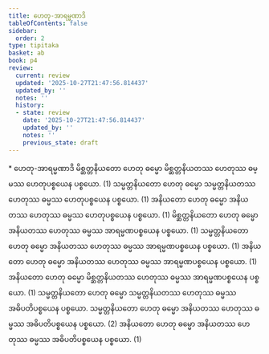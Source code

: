 ```yaml
---
title: ဟေတု-အာရမ္မဏာဒိ
tableOfContents: false
sidebar:
  order: 2
type: tipitaka
basket: ab
book: p4
review:
  current: review
  updated: '2025-10-27T21:47:56.814437'
  updated_by: ''
  notes: ''
  history:
  - state: review
    date: '2025-10-27T21:47:56.814437'
    updated_by: ''
    notes: ''
    previous_state: draft
---
```



<ReviewStatus review={frontmatter.review} showDetails={true} />

<HypothesisAnnotation frontmatter={frontmatter} />

<DynamicBreadcrumb />

<Paragraph type="center" book="p4">
* ဟေတု-အာရမ္မဏာဒိ
</Paragraph>

<Division number="182" book="p4" e="ch" v="39" p="530">

<Paragraph number="673" book="p4">
မိစ္ဆတ္တနိယတော ဟေတု ဓမ္မော မိစ္ဆတ္တနိယတဿ ဟေတုဿ ဓမ္မဿ ဟေတုပစ္စယေန ပစ္စယော. (1)
</Paragraph>

<Paragraph number="674" book="p4">
သမ္မတ္တနိယတော ဟေတု ဓမ္မော သမ္မတ္တနိယတဿ ဟေတုဿ ဓမ္မဿ ဟေတုပစ္စယေန ပစ္စယော. (1)
</Paragraph>

<Paragraph number="675" book="p4">
အနိယတော ဟေတု ဓမ္မော အနိယတဿ ဟေတုဿ ဓမ္မဿ ဟေတုပစ္စယေန ပစ္စယော. (1)
</Paragraph>

<Paragraph number="676" book="p4">
မိစ္ဆတ္တနိယတော ဟေတု ဓမ္မော အနိယတဿ ဟေတုဿ ဓမ္မဿ အာရမ္မဏပစ္စယေန ပစ္စယော. (1)
</Paragraph>

<Paragraph number="677" book="p4">
သမ္မတ္တနိယတော ဟေတု ဓမ္မော အနိယတဿ ဟေတုဿ ဓမ္မဿ အာရမ္မဏပစ္စယေန ပစ္စယော. (1)
</Paragraph>

<Paragraph number="678" book="p4">
အနိယတော ဟေတု ဓမ္မော အနိယတဿ ဟေတုဿ ဓမ္မဿ အာရမ္မဏပစ္စယေန ပစ္စယော. (1)
</Paragraph>

<Paragraph number="679" book="p4">
အနိယတော ဟေတု ဓမ္မော မိစ္ဆတ္တနိယတဿ ဟေတုဿ ဓမ္မဿ အာရမ္မဏပစ္စယေန ပစ္စယော. (1)
</Paragraph>

<Paragraph number="680" book="p4">
သမ္မတ္တနိယတော ဟေတု ဓမ္မော သမ္မတ္တနိယတဿ ဟေတုဿ ဓမ္မဿ အဓိပတိပစ္စယေန ပစ္စယော. သမ္မတ္တနိယတော ဟေတု ဓမ္မော အနိယတဿ ဟေတုဿ ဓမ္မဿ အဓိပတိပစ္စယေန ပစ္စယော. (2)
</Paragraph>

<Paragraph number="681" book="p4">
အနိယတော ဟေတု ဓမ္မော အနိယတဿ ဟေတုဿ ဓမ္မဿ အဓိပတိပစ္စယေန ပစ္စယော. (1)
</Paragraph>
</Division>